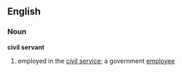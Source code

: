 ==English==
===Noun===
'''civil servant'''
#employed in the [[civil service]]; a government [[employee]]
